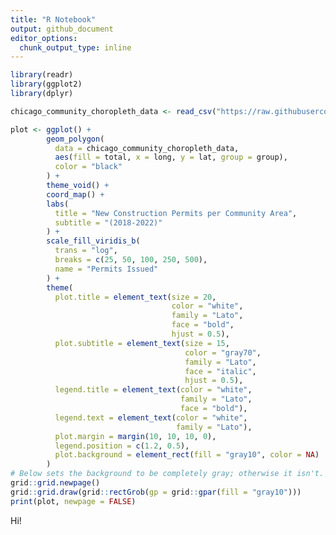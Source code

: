 ```yaml
---
title: "R Notebook"
output: github_document
editor_options: 
  chunk_output_type: inline
---
```

```r
library(readr)
library(ggplot2)
library(dplyr)

chicago_community_choropleth_data <- read_csv("https://raw.githubusercontent.com/jack-s5/r-practice-projects/main/new_construction_choropleth/choropleth.csv")

plot <- ggplot() +  
        geom_polygon(
          data = chicago_community_choropleth_data,
          aes(fill = total, x = long, y = lat, group = group),
          color = "black"
        ) +
        theme_void() +
        coord_map() +  
        labs(    
          title = "New Construction Permits per Community Area",
          subtitle = "(2018-2022)"
        ) +
        scale_fill_viridis_b(
          trans = "log", 
          breaks = c(25, 50, 100, 250, 500), 
          name = "Permits Issued"
        ) +
        theme(
          plot.title = element_text(size = 20, 
                                    color = "white", 
                                    family = "Lato", 
                                    face = "bold", 
                                    hjust = 0.5),    
          plot.subtitle = element_text(size = 15, 
                                       color = "gray70", 
                                       family = "Lato", 
                                       face = "italic", 
                                       hjust = 0.5),    
          legend.title = element_text(color = "white", 
                                      family = "Lato", 
                                      face = "bold"),    
          legend.text = element_text(color = "white", 
                                     family = "Lato"),    
          plot.margin = margin(10, 10, 10, 0),
          legend.position = c(1.2, 0.5),
          plot.background = element_rect(fill = "gray10", color = NA)
        )
# Below sets the background to be completely gray; otherwise it isn't.
grid::grid.newpage()
grid::grid.draw(grid::rectGrob(gp = grid::gpar(fill = "gray10")))
print(plot, newpage = FALSE)
```
Hi!
